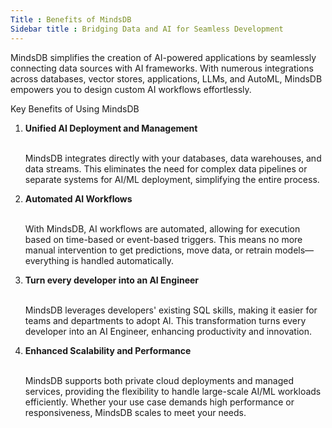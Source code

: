 ```yaml
---
Title : Benefits of MindsDB
Sidebar title : Bridging Data and AI for Seamless Development 
---
```


MindsDB simplifies the creation of AI-powered applications by seamlessly connecting data sources with AI frameworks. With numerous integrations across databases, vector stores, applications, LLMs, and AutoML, MindsDB empowers you to design custom AI workflows effortlessly.


Key Benefits of Using MindsDB

1. **Unified AI Deployment and Management**<br></br>

   MindsDB integrates directly with your databases, data warehouses, and data streams. This eliminates the need for complex data pipelines or separate systems for AI/ML deployment, simplifying the entire process.


2. **Automated AI Workflows**<br></br>

    With MindsDB, AI workflows are automated, allowing for execution based on time-based or event-based triggers. This means no more manual intervention to get predictions, move data, or retrain models—everything is handled automatically.

3. **Turn every developer into an AI Engineer**<br></br>

   MindsDB leverages developers' existing SQL skills, making it easier for teams and departments to adopt AI. This transformation turns every developer into an AI Engineer, enhancing productivity and innovation.

4. **Enhanced Scalability and Performance**<br></br>

   MindsDB supports both private cloud deployments and managed services, providing the flexibility to handle large-scale AI/ML workloads efficiently. Whether your use case demands high performance or responsiveness, MindsDB scales to meet your needs.

